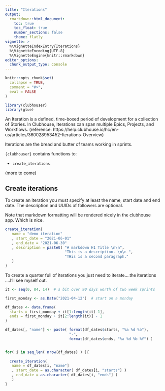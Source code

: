 ```yaml
---
title: "Iterations"
output: 
  rmarkdown::html_document:
    toc: true
    toc_float: true
    number_sections: false
    theme: flatly
vignette: >
  %\VignetteIndexEntry{Iterations}
  %\VignetteEncoding{UTF-8}
  %\VignetteEngine{knitr::rmarkdown}
editor_options: 
  chunk_output_type: console
---
```


```r
knitr::opts_chunk$set(
  collapse = TRUE,
  comment = "#>",
  eval = FALSE
)
```

```r
library(clubhouser)
library(glue)
```
 
An Iteration is a defined, time-boxed period of development for a collection of Stories. In Clubhouse, Iterations can span multiple Epics, Projects, and Workflows. (reference: https://help.clubhouse.io/hc/en-us/articles/360028953452-Iterations-Overview)

Iterations are the bread and butter of teams working in sprints.

`{clubhouser}` contains functions to:

* `create_iterations` 

(more to come)

## Create iterations

To create an iteration you must specify at least the name, start date and end date.  The description and UUIDs of followers are optional.

Note that markdown formatting will be rendered nicely in the clubhouse app. Which is nice.

```r
create_iteration(
   name = "demo iteration"
   , start_date = "2021-06-01"
   , end_date = "2021-06-30"
   , description = paste0( "# markdown H1 Title \n\n",
                           "This is a description. \n\n ",
                           "THis is a second paragraph."
   )
)

```

To create a quarter full of iterations you just need to iterate....the iterations ....I'll see myself out.

```r

it <- seq(0, 84, 14)  # a bit over 90 days worth of two week sprints

first_monday <- as.Date("2021-04-12")  # start on a monday

df_dates <- data.frame(
  starts = first_monday + it[1:length(it)-1],
  ends = first_monday + it[2:length(it)] - 1
)

df_dates[, "name"] <- paste( format(df_dates$starts, "%a %d %b"), 
                             "-",
                             format(df_dates$ends, "%a %d %b %Y") )


for( i in seq_len( nrow(df_dates) ) ){
  
  create_iteration(
   name = df_dates[i, "name"]
   , start_date = as.character( df_dates[i, "starts"] )
   , end_date = as.character( df_dates[i, "ends"] )
   )
}

```





